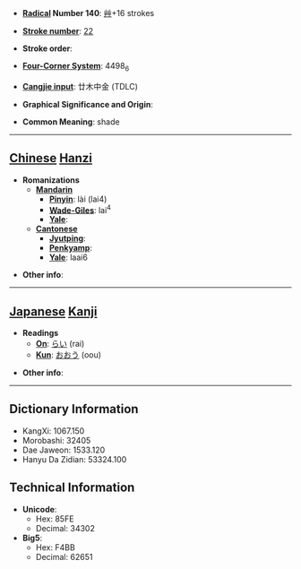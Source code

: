 * '''[[Wiktionary:Chinese radical index| Radical]] Number 140''': [[Wiktionary:Chinese radical index 艸|艸]]+16 strokes

* '''[[Wiktionary:Chinese total strokes index|Stroke number]]''': [[Wiktionary:Chinese total strokes index 22|22]]

* '''Stroke order''': 

* '''[[Wiktionary:Chinese four corner index|Four-Corner System]]''': 4498<sub>6</sub>

* '''[[Wiktionary:Chinese Cangjie index|Cangjie input]]''': 廿木中金 (TDLC)

* '''Graphical Significance and Origin''': 

* '''Common Meaning''': shade

----

== [[Chinese]] [[Hanzi]] ==

* '''Romanizations'''
** '''[[Mandarin]]'''
*** '''[[Pinyin]]''': lài (lai4)
*** '''[[Wade-Giles]]''': lai<sup>4</sup>
*** '''[[Yale]]''': 
** '''[[Cantonese]]'''
*** '''[[Jyutping]]''':
*** '''[[Penkyamp]]''': 
*** '''[[Yale]]''': laai6

* '''Other info''': 

----

== [[Japanese]] [[Kanji]] ==

* '''Readings'''
** '''[[On]]''': [[らい]] (rai)
** '''[[Kun]]''': [[おおう]] (oou)

* '''Other info''':  

----

== Dictionary Information ==

* KangXi: 1067.150
* Morobashi: 32405
* Dae Jaweon: 1533.120
* Hanyu Da Zidian: 53324.100

== Technical Information ==

* '''Unicode''':
** Hex: 85FE
** Decimal: 34302
* '''Big5''':
** Hex: F4BB
** Decimal: 62651